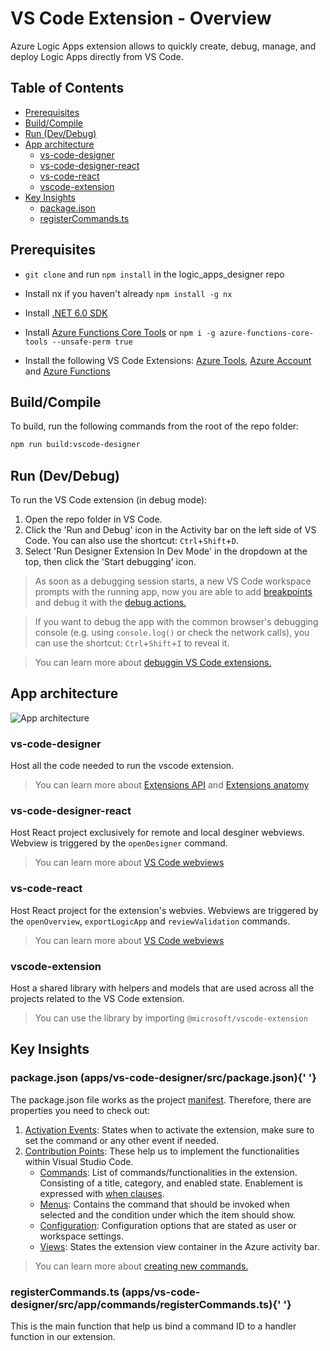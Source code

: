 
<Meta title="Docs/VS Code Extension" />

# VS Code Extension - Overview

Azure Logic Apps extension allows to quickly create, debug, manage, and deploy Logic Apps directly from VS Code.

## Table of Contents

- [Prerequisites](#prerequisites)
- [Build/Compile](#build)
- [Run (Dev/Debug)](#run)
- [App architecture](#architecture)
  - [vs-code-designer](#vs-code-designer)
  - [vs-code-designer-react](#vs-code-designer-react)
  - [vs-code-react](#vs-code-react)
  - [vscode-extension](#vscode-extension)
- [Key Insights](#insights)
  - [package.json](#package.json)
  - [registerCommands.ts](#registerCommands.ts)

<h2 id="prerequisites">Prerequisites</h2>

- `git clone` and run `npm install` in the logic_apps_designer repo
- Install nx if you haven't already `npm install -g nx`

- Install [.NET 6.0 SDK](https://dotnet.microsoft.com/en-us/download/dotnet/6.0)
- Install [Azure Functions Core Tools](https://github.com/Azure/azure-functions-core-tools) or `npm i -g azure-functions-core-tools --unsafe-perm true`
- Install the following VS Code Extensions: [Azure Tools](https://marketplace.visualstudio.com/items?itemName=ms-vscode.vscode-node-azure-pack), [Azure Account](https://marketplace.visualstudio.com/items?itemName=ms-vscode.azure-account)
  and [Azure Functions](https://marketplace.visualstudio.com/items?itemName=ms-azuretools.vscode-azurefunctions)

<h2 id="build">Build/Compile</h2>

To build, run the following commands from the root of the repo folder:

```bash
npm run build:vscode-designer
```

<h2 id="run">Run (Dev/Debug)</h2>

To run the VS Code extension (in debug mode):

1.  Open the repo folder in VS Code.
2.  Click the 'Run and Debug' icon in the Activity bar on the left side of VS Code. You can also use the shortcut: `Ctrl`+`Shift`+`D`.
3.  Select 'Run Designer Extension In Dev Mode' in the dropdown at the top, then click the 'Start debugging' icon.

> As soon as a debugging session starts, a new VS Code workspace prompts with the running app, now you are able to add [breakpoints](https://code.visualstudio.com/docs/editor/debugging#_breakpoints) and debug it with the [debug actions.](https://code.visualstudio.com/docs/editor/debugging#_debug-actions)

> If you want to debug the app with the common browser's debugging console (e.g. using `console.log()` or check the network calls), you can use the shortcut: `Ctrl`+`Shift`+`I` to reveal it.

> You can learn more about [debuggin VS Code extensions.](https://code.visualstudio.com/docs/editor/debugging)

<h2 id="architecture">App architecture</h2>

<img src={Architecture} alt="App architecture" />

<h3 id="vs-code-designer">vs-code-designer</h3>

Host all the code needed to run the vscode extension.

> You can learn more about [Extensions API](https://code.visualstudio.com/api) and [Extensions anatomy](https://code.visualstudio.com/api/get-started/extension-anatomy)

<h3 id="vs-code-designer-react">vs-code-designer-react</h3>

Host React project exclusively for remote and local desginer webviews. Webview is triggered by the `openDesigner` command.

> You can learn more about [VS Code webviews](https://code.visualstudio.com/api/extension-guides/webview)

<h3 id="vs-code-react">vs-code-react</h3>

Host React project for the extension's webvies. Webviews are triggered by the `openOverview`, `exportLogicApp` and `reviewValidation` commands.

> You can learn more about [VS Code webviews](https://code.visualstudio.com/api/extension-guides/webview)

<h3 id="vscode-extension">vscode-extension</h3>

Host a shared library with helpers and models that are used across all the projects related to the VS Code extension.

> You can use the library by importing `@microsoft/vscode-extension`

<h2 id="insights">Key Insights</h2>

<h3 id="package.json">
  package.json <span>(apps/vs-code-designer/src/package.json)</span>{' '}
</h3>

The package.json file works as the project [manifest](https://code.visualstudio.com/api/references/extension-manifest). Therefore, there are properties you need to check out:

1.  [Activation Events](https://code.visualstudio.com/api/references/activation-events): States when to activate the extension, make sure to set the command or any other event if needed.
2.  [Contribution Points](https://code.visualstudio.com/api/references/contribution-points): These help us to implement the functionalities within Visual Studio Code.
    - [Commands](https://code.visualstudio.com/api/references/contribution-points#contributes.commands): List of commands/functionalities in the extension. Consisting of a title, category, and enabled state. Enablement is expressed with [when clauses](https://code.visualstudio.com/api/references/when-clause-contexts).
    - [Menus](https://code.visualstudio.com/api/references/contribution-points#contributes.menus): Contains the command that should be invoked when selected and the condition under which the item should show.
    - [Configuration](https://code.visualstudio.com/api/references/contribution-points#contributes.configuration): Configuration options that are stated as user or workspace settings.
    - [Views](https://code.visualstudio.com/api/references/contribution-points#contributes.views): States the extension view container in the Azure activity bar.

> You can learn more about [creating new commands.](https://code.visualstudio.com/api/extension-guides/command#creating-new-commands)

<h3 id="registerCommands.ts">
  registerCommands.ts <span>(apps/vs-code-designer/src/app/commands/registerCommands.ts)</span>{' '}
</h3>

This is the main function that help us bind a command ID to a handler function in our extension.
